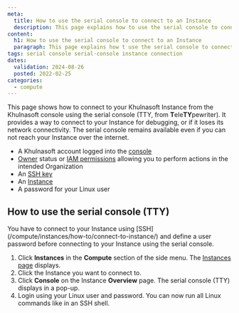 ```yaml
---
meta:
  title: How to use the serial console to connect to an Instance
  description: This page explains how to use the serial console to connect to a Khulnasoft Instance.
content:
  h1: How to use the serial console to connect to an Instance
  paragraph: This page explains how t use the serial console to connect to a Khulnasoft Instance.
tags: serial console serial-console instance connection
dates:
  validation: 2024-08-26
  posted: 2022-02-25
categories:
  - compute
---
```


This page shows how to connect to your Khulnasoft Instance from the Khulnasoft console using the serial console (TTY, from **T**ele**TY**pewriter). It provides a way to connect to your Instance for debugging, or if it loses its network connectivity. The serial console remains available even if you can not reach your Instance over the internet.

<Macro id="requirements" />

- A Khulnasoft account logged into the [console](https://console.khulnasoft.com)
- [Owner](/identity-and-access-management/iam/concepts/#owner) status or [IAM permissions](/identity-and-access-management/iam/concepts/#permission) allowing you to perform actions in the intended Organization
- An [SSH key](/identity-and-access-management/organizations-and-projects/how-to/create-ssh-key/)
- An [Instance](/compute/instances/how-to/create-an-instance/)
- A password for your Linux user

## How to use the serial console (TTY)

<Message type="important">
  You have to connect to your Instance using [SSH](/compute/instances/how-to/connect-to-instance/) and define a user password before connecting to your Instance using the serial console.
</Message>

1. Click **Instances** in the **Compute** section of the side menu. The [Instances page](https://console.khulnasoft.com/instance/servers) displays.
2. Click the Instance you want to connect to.
3. Click **Console** on the Instance **Overview** page. The serial console (TTY) displays in a pop-up.
    <Lightbox src="khulnasoft-connect-tty.webp" alt="" />
4. Login using your Linux user and password. You can now run all Linux commands like in an SSH shell.


